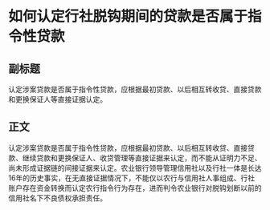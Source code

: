 # 如何认定行社脱钩期间的贷款是否属于指令性贷款
## 副标题
认定涉案贷款是否属于指令性贷款，应根据最初贷款、以后相互转收贷、直接贷款和更换保证人等直接证据认定。
## 正文
认定涉案贷款是否属于指令性贷款，应根据最初贷款、以后相互转收贷、直接贷款、继续贷款和更换保证人、收贷管理等直接证据来认定，而不能从证明力不足、尚未形成证据链的间接证据来认定。农业银行领导管理信用社以及行社一体是长达16年的历史事实，在无直接证据情况下，不能仅以农行与信用社人事组成、行社账户存在资金转换而认定农行指令行为存在，进而判令农业银行对脱钩划断以前的信用社名下不良债权承担责任。